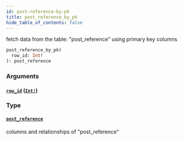 ```yaml
---
id: post-reference-by-pk
title: post_reference_by_pk
hide_table_of_contents: false
---
```


fetch data from the table: "post_reference" using primary key columns

```graphql
post_reference_by_pk(
  row_id: Int!
): post_reference
```

### Arguments

#### [`row_id`](#) ([`Int!`](../scalars/int))

### Type

#### [`post_reference`](../objects/post-reference)

columns and relationships of "post_reference"
